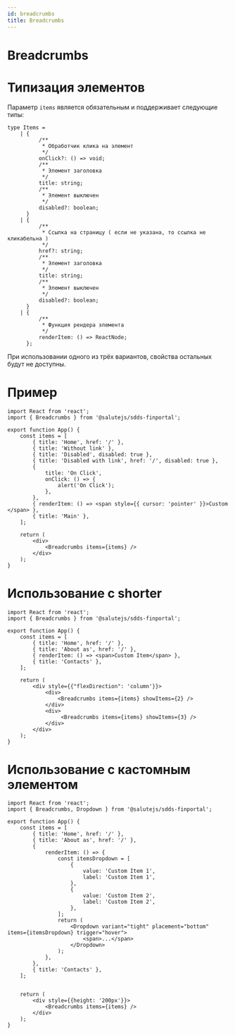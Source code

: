 ```yaml
---
id: breadcrumbs
title: Breadcrumbs
---
```



# Breadcrumbs
<PropsTable name="Breadcrumbs" />

# Типизация элементов

Параметр `items` является обязательным и поддерживает следующие типы:

```tsx
type Items =
    | {
          /**
           * Обработчик клика на элемент
           */
          onClick?: () => void;
          /**
           * Элемент заголовка
           */
          title: string;
          /**
           * Элемент выключен
           */
          disabled?: boolean;
      }
    | {
          /**
           * Ссылка на страницу ( если не указана, то ссылка не кликабельна )
           */
          href?: string;
          /**
           * Элемент заголовка
           */
          title: string;
          /**
           * Элемент выключен
           */
          disabled?: boolean;
      }
    | {
          /**
           * Функция рендера элемента
           */
          renderItem: () => ReactNode;
      };
```

При использовании одного из трёх вариантов, свойства остальных будут не доступны.

# Пример

```tsx live
import React from 'react';
import { Breadcrumbs } from '@salutejs/sdds-finportal';

export function App() {
    const items = [
        { title: 'Home', href: '/' },
        { title: 'Without link' },
        { title: 'Disabled', disabled: true },
        { title: 'Disabled with link', href: '/', disabled: true },
        {
            title: 'On Click',
            onClick: () => {
                alert('On Click');
            },
        },
        { renderItem: () => <span style={{ cursor: 'pointer' }}>Custom </span> },
        { title: 'Main' },
    ];

    return (
        <div>
            <Breadcrumbs items={items} />
        </div>
    );
}
```
# Использование с shorter
```tsx live
import React from 'react';
import { Breadcrumbs } from '@salutejs/sdds-finportal';

export function App() {
    const items = [
        { title: 'Home', href: '/' },
        { title: 'About as', href: '/' },
        { renderItem: () => <span>Custom Item</span> },
        { title: 'Contacts' },
    ];

    return (
        <div style={{"flexDirection": 'column'}}>
            <div>
                <Breadcrumbs items={items} showItems={2} />
            </div>
            <div>
                 <Breadcrumbs items={items} showItems={3} />
            </div>
        </div>
    );
}
```

# Использование с кастомным элементом
```tsx live
import React from 'react';
import { Breadcrumbs, Dropdown } from '@salutejs/sdds-finportal';

export function App() {
    const items = [
        { title: 'Home', href: '/' },
        { title: 'About as', href: '/' },
        {
            renderItem: () => {
                const itemsDropdown = [
                    {
                        value: 'Custom Item 1',
                        label: 'Custom Item 1',
                    },
                    {
                        value: 'Custom Item 2',
                        label: 'Custom Item 2',
                    },
                ];
                return (
                    <Dropdown variant="tight" placement="bottom" items={itemsDropdown} trigger="hover">
                        <span>...</span>
                    </Dropdown>
                );
            },
        },
        { title: 'Contacts' },
    ];


    return (
        <div style={{height: '200px'}}>
            <Breadcrumbs items={items} />
        </div>
    );
}
```

